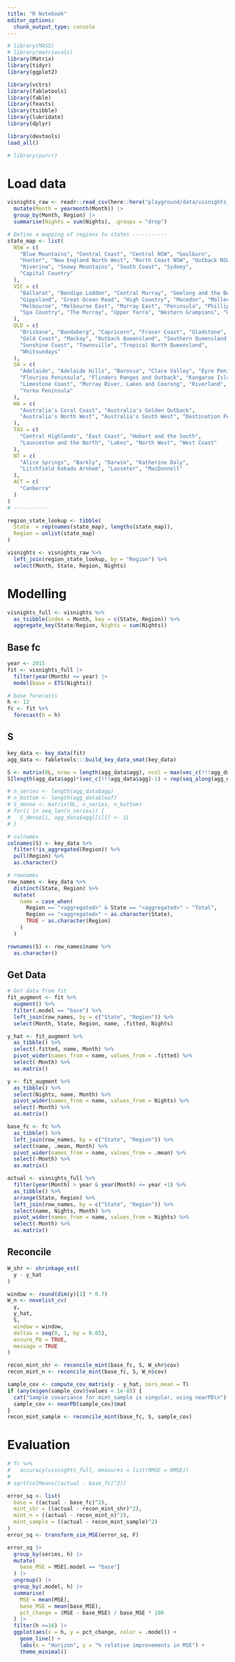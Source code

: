 ```yaml
---
title: "R Notebook"
editor_options: 
  chunk_output_type: console
---
```



```r
# library(MASS)
# library(matrixcalc)
library(Matrix)
library(tidyr)
library(ggplot2)

library(vctrs)
library(fabletools)
library(fable)
library(feasts)
library(tsibble)
library(lubridate)
library(dplyr)

library(devtools)
load_all()

# library(purrr)
```

# Load data

```r
visnights_raw <- readr::read_csv(here::here("playground/data/visnights_monthly.csv")) |>
  mutate(Month = yearmonth(Month)) |>
  group_by(Month, Region) |>
  summarise(Nights = sum(Nights), .groups = "drop")
```

```r
# Define a mapping of regions to states -----------
state_map <- list(
  NSW = c(
    "Blue Mountains", "Central Coast", "Central NSW", "Goulburn",
    "Hunter", "New England North West", "North Coast NSW", "Outback NSW",
    "Riverina", "Snowy Mountains", "South Coast", "Sydney",
    "Capital Country"
  ),
  VIC = c(
    "Ballarat", "Bendigo Loddon", "Central Murray", "Geelong and the Bellarine",
    "Gippsland", "Great Ocean Road", "High Country", "Macedon", "Mallee",
    "Melbourne", "Melbourne East", "Murray East", "Peninsula", "Phillip Island",
    "Spa Country", "The Murray", "Upper Yarra", "Western Grampians", "Wimmera"
  ),
  QLD = c(
    "Brisbane", "Bundaberg", "Capricorn", "Fraser Coast", "Gladstone",
    "Gold Coast", "Mackay", "Outback Queensland", "Southern Queensland Country",
    "Sunshine Coast", "Townsville", "Tropical North Queensland",
    "Whitsundays"
  ),
  SA = c(
    "Adelaide", "Adelaide Hills", "Barossa", "Clare Valley", "Eyre Peninsula",
    "Fleurieu Peninsula", "Flinders Ranges and Outback", "Kangaroo Island",
    "Limestone Coast", "Murray River, Lakes and Coorong", "Riverland",
    "Yorke Peninsula"
  ),
  WA = c(
    "Australia's Coral Coast", "Australia's Golden Outback",
    "Australia's North West", "Australia's South West", "Destination Perth"
  ),
  TAS = c(
    "Central Highlands", "East Coast", "Hobart and the South",
    "Launceston and the North", "Lakes", "North West", "West Coast"
  ),
  NT = c(
    "Alice Springs", "Barkly", "Darwin", "Katherine Daly",
    "Litchfield Kakadu Arnhem", "Lasseter", "MacDonnell"
  ),
  ACT = c(
    "Canberra"
  )
)
# -----------

region_state_lookup <- tibble(
  State  = rep(names(state_map), lengths(state_map)),
  Region = unlist(state_map)
)

visnights <- visnights_raw %>%
  left_join(region_state_lookup, by = "Region") %>% 
  select(Month, State, Region, Nights)
```

# Modelling

```r
visnights_full <- visnights %>% 
  as_tsibble(index = Month, key = c(State, Region)) %>% 
  aggregate_key(State/Region, Nights = sum(Nights))
```

## Base fc

```r
year <- 2015
fit <- visnights_full |>
  filter(year(Month) <= year) |>
  model(base = ETS(Nights))

# base forecasts
h <- 12
fc <- fit %>% 
  forecast(h = h)
```


## S

```r
key_data <- key_data(fit)
agg_data <- fabletools:::build_key_data_smat(key_data)

S <- matrix(0L, nrow = length(agg_data$agg), ncol = max(vec_c(!!!agg_data$agg)))
S[length(agg_data$agg)*(vec_c(!!!agg_data$agg)-1) + rep(seq_along(agg_data$agg), lengths(agg_data$agg))] <- 1L

# n_series <- length(agg_data$agg)
# n_bottom <- length(agg_data$leaf)
# S_dense <- matrix(0L, n_series, n_bottom)
# for(i in seq_len(n_series)) {
#   S_dense[i, agg_data$agg[[i]]] <- 1L
# }

# colnames
colnames(S) <- key_data %>% 
  filter(!is_aggregated(Region)) %>% 
  pull(Region) %>% 
  as.character()

# rownames
row_names <- key_data %>%
  distinct(State, Region) %>%
  mutate(
    name = case_when(
      Region == "<aggregated>" & State == "<aggregated>" ~ "Total",
      Region == "<aggregated>" ~ as.character(State),
      TRUE ~ as.character(Region)
    )
  )

rownames(S) <- row_names$name %>% 
  as.character()

```

## Get Data

```r
# Get data from fit
fit_augment <- fit %>% 
  augment() %>% 
  filter(.model == "base") %>%
  left_join(row_names, by = c("State", "Region")) %>%
  select(Month, State, Region, name, .fitted, Nights)

y_hat <- fit_augment %>% 
  as_tibble() %>%
  select(.fitted, name, Month) %>%
  pivot_wider(names_from = name, values_from = .fitted) %>% 
  select(-Month) %>% 
  as.matrix()

y <- fit_augment %>% 
  as_tibble() %>%
  select(Nights, name, Month) %>%
  pivot_wider(names_from = name, values_from = Nights) %>% 
  select(-Month) %>% 
  as.matrix()
```

```r
base_fc <- fc %>% 
  as_tibble() %>% 
  left_join(row_names, by = c("State", "Region")) %>%
  select(name, .mean, Month) %>%
  pivot_wider(names_from = name, values_from = .mean) %>%
  select(-Month) %>% 
  as.matrix()
```

```r
actual <- visnights_full %>% 
  filter(year(Month) > year & year(Month) <= year +1) %>% 
  as_tibble() %>% 
  arrange(State, Region) %>%
  left_join(row_names, by = c("State", "Region")) %>%
  select(name, Nights, Month) %>%
  pivot_wider(names_from = name, values_from = Nights) %>%
  select(-Month) %>%
  as.matrix()
```

## Reconcile

```r
W_shr <- shrinkage_est(
  y - y_hat
)

window <- round(dim(y)[1] * 0.7)
W_n <- novelist_cv(
  y,
  y_hat,
  S,
  window = window,
  deltas = seq(0, 1, by = 0.05),
  ensure_PD = TRUE,
  message = TRUE
)
```

```r
recon_mint_shr <- reconcile_mint(base_fc, S, W_shr$cov)
recon_mint_n <- reconcile_mint(base_fc, S, W_n$cov)

sample_cov <- compute_cov_matrix(y - y_hat, zero_mean = T)
if (any(eigen(sample_cov)$values < 1e-8)) {
  cat("Sample covariance for mint_sample is singular, using nearPD\n")
  sample_cov <- nearPD(sample_cov)$mat
}
recon_mint_sample <- reconcile_mint(base_fc, S, sample_cov)
```

# Evaluation

```r
# fc %>% 
#   accuracy(visnights_full, measures = list(RMSE = RMSE))
# 
# sqrt(colMeans((actual - base_fc)^2))

error_sq <- list(
  base = ((actual - base_fc)^2),
  mint_shr = ((actual - recon_mint_shr)^2),
  mint_n = ((actual - recon_mint_n)^2),
  mint_sample = ((actual - recon_mint_sample)^2)
)
error_sq <- transform_sim_MSE(error_sq, F)


```

```r
error_sq |>
  group_by(series, h) |>
  mutate(
    base_MSE = MSE[.model == "base"]
  ) |>
  ungroup() |>
  group_by(.model, h) |>
  summarise(
    MSE = mean(MSE),
    base_MSE = mean(base_MSE),
    pct_change = (MSE - base_MSE) / base_MSE * 100
  ) |>
  filter(h <=16) |>
  ggplot(aes(x = h, y = pct_change, color = .model)) +
    geom_line() +
    labs(x = "Horizon", y = "% relative improvements in MSE") +
    theme_minimal()
```


